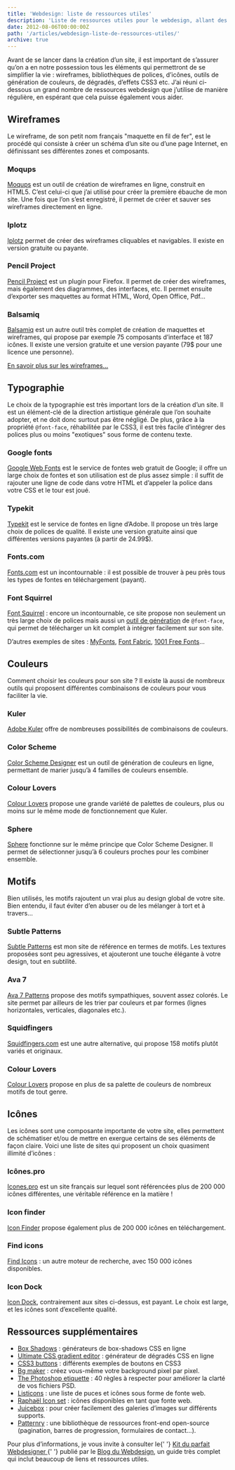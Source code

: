 ```yaml
---
title: 'Webdesign: liste de ressources utiles'
description: 'Liste de ressources utiles pour le webdesign, allant des wireframes aux couleurs, polices etc.'
date: 2012-08-06T00:00:00Z
path: '/articles/webdesign-liste-de-ressources-utiles/'
archive: true
---
```


Avant de se lancer dans la création d’un site, il est important de s’assurer qu’on a en notre possession tous les éléments qui permettront de se simplifier la vie : wireframes, bibliothèques de polices, d’icônes, outils de génération de couleurs, de dégradés, d’effets CSS3 etc. J’ai réuni ci-dessous un grand nombre de ressources webdesign que j’utilise de manière régulière, en espérant que cela puisse également vous aider.

## Wireframes

Le wireframe, de son petit nom français "maquette en fil de fer", est le procédé qui consiste à créer un schéma d’un site ou d’une page Internet, en définissant ses différentes zones et composants.

### Moqups

[Moqups](https://moqups.com/#!/) est un outil de création de wireframes en ligne, construit en HTML5. C’est celui-ci que j’ai utilisé pour créer la première ébauche de mon site. Une fois que l’on s’est enregistré, il permet de créer et sauver ses wireframes directement en ligne.

### Iplotz

[Iplotz](http://iplotz.com/) permet de créer des wireframes cliquables et navigables. Il existe en version gratuite ou payante.

### Pencil Project

[Pencil Project](http://pencil.evolus.vn/en-US/Home.aspx) est un plugin pour Firefox. Il permet de créer des wireframes, mais également des diagrammes, des interfaces, etc. Il permet ensuite d’exporter ses maquettes au format HTML, Word, Open Office, Pdf…

### Balsamiq

[Balsamiq](http://www.balsamiq.com/products/mockups) est un autre outil très complet de création de maquettes et wireframes, qui propose par exemple 75 composants d’interface et 187 icônes. Il existe une version gratuite et une version payante (79\$ pour une licence une personne).

[En savoir plus sur les wireframes…](http://www.smashingmagazine.com/2009/09/01/35-excellent-wireframing-resources/)

## Typographie

Le choix de la typographie est très important lors de la création d’un site. Il est un élément-clé de la direction artistique générale que l’on souhaite adopter, et ne doit donc surtout pas être négligé. De plus, grâce à la propriété `@font-face`, réhabilitée par le CSS3, il est très facile d’intégrer des polices plus ou moins "exotiques" sous forme de contenu texte.

### Google fonts

[Google Web Fonts](http://www.google.com/webfonts/#HomePlace:home) est le service de fontes web gratuit de Google; il offre un large choix de fontes et son utilisation est de plus assez simple : il suffit de rajouter une ligne de code dans votre HTML et d’appeler la police dans votre CSS et le tour est joué.

### Typekit

[Typekit](https://typekit.com/) est le service de fontes en ligne d’Adobe. Il propose un très large choix de polices de qualité. Il existe une version gratuite ainsi que différentes versions payantes (à partir de 24.99\$).

### Fonts.com

[Fonts.com](http://www.fonts.com/) est un incontournable : il est possible de trouver à peu près tous les types de fontes en téléchargement (payant).

### Font Squirrel

[Font Squirrel](http://www.fontsquirrel.com/) : encore un incontournable, ce site propose non seulement un très large choix de polices mais aussi un [outil de génération](http://www.fontsquirrel.com/fontface/generator) de `@font-face`, qui permet de télécharger un kit complet à intégrer facilement sur son site.

D’autres exemples de sites : [MyFonts](http://www.myfonts.com/), [Font Fabric](http://fontfabric.com/), [1001 Free Fonts](http://www.1001freefonts.com/)…

## Couleurs

Comment choisir les couleurs pour son site ? Il existe là aussi de nombreux outils qui proposent différentes combinaisons de couleurs pour vous faciliter la vie.

### Kuler

[Adobe Kuler](http://kuler.adobe.com) offre de nombreuses possibilités de combinaisons de couleurs.

### Color Scheme

[Color Scheme Designer](http://colorschemedesigner.com/) est un outil de génération de couleurs en ligne, permettant de marier jusqu’à 4 familles de couleurs ensemble.

### Colour Lovers

[Colour Lovers](http://www.colourlovers.com/palettes) propose une grande variété de palettes de couleurs, plus ou moins sur le même mode de fonctionnement que Kuler.

### Sphere

[Sphere](http://mudcu.be/sphere/) fonctionne sur le même principe que Color Scheme Designer. Il permet de sélectionner jusqu’à 6 couleurs proches pour les combiner ensemble.

## Motifs

Bien utilisés, les motifs rajoutent un vrai plus au design global de votre site. Bien entendu, il faut éviter d’en abuser ou de les mélanger à tort et à travers…

### Subtle Patterns

[Subtle Patterns](http://subtlepatterns.com/) est mon site de référence en termes de motifs. Les textures proposées sont peu agressives, et ajouteront une touche élégante à votre design, tout en subtilité.

### Ava 7

[Ava 7 Patterns](http://patterns.ava7.com/) propose des motifs sympathiques, souvent assez colorés. Le site permet par ailleurs de les trier par couleurs et par formes (lignes horizontales, verticales, diagonales etc.).

### Squidfingers

[Squidfingers.com](http://www.squidfingers.com/patterns/) est une autre alternative, qui propose 158 motifs plutôt variés et originaux.

### Colour Lovers

[Colour Lovers](http://www.colourlovers.com/patterns/new) propose en plus de sa palette de couleurs de nombreux motifs de tout genre.

## Icônes

Les icônes sont une composante importante de votre site, elles permettent de schématiser et/ou de mettre en exergue certains de ses éléments de façon claire. Voici une liste de sites qui proposent un choix quasiment illimité d’icônes :

### Icônes.pro

[Icones.pro](http://icones.pro/) est un site français sur lequel sont référencées plus de 200 000 icônes différentes, une véritable référence en la matière !

### Icon finder

[Icon Finder](http://www.iconfinder.com/) propose également plus de 200 000 icônes en téléchargement.

### Find icons

[Find Icons](http://findicons.com/) : un autre moteur de recherche, avec 150 000 icônes disponibles.

### Icon Dock

[Icon Dock](http://icondock.com), contrairement aux sites ci-dessus, est payant. Le choix est large, et les icônes sont d’excellente qualité.

## Ressources supplémentaires

- [Box Shadows](http://www.westciv.com/tools/boxshadows/index.html) : générateurs de box-shadows CSS en ligne
- [Ultimate CSS gradient editor](http://www.colorzilla.com/gradient-editor/) : générateur de dégradés CSS en ligne
- [CSS3 buttons](http://hellohappy.org/css3-buttons/) : différents exemples de boutons en CSS3
- [Bg maker](http://bgmaker.ventdaval.com/) : créez vous-même votre background pixel par pixel.
- [The Photoshop etiquette](http://photoshopetiquette.com/) : 40 règles à respecter pour améliorer la clarté de vos fichiers PSD.
- [Listicons](http://medialoot.com/item/listicons-arrows-bullets-webfont/) : une liste de puces et icônes sous forme de fonte web.
- [Raphaël Icon set](http://icons.marekventur.de/) : icônes disponibles en tant que fonte web.
- [Juicebox](http://www.juicebox.net/) : pour créer facilement des galeries d’images sur différents supports.
- [Patternry](http://patternry.com/patterns/) : une bibliothèque de ressources front-end open-source (pagination, barres de progression, formulaires de contact…).

<p class="info">
  Pour plus d’informations, je vous invite à consulter le{' '}
  <a href="http://www.blogduwebdesign.com/webdesign/le-kit-du-webdesigner-1/69">
    Kit du parfait Webdesigner
  </a>{' '}
  publié par le <a href="http://www.blogduwebdesign.com">Blog du Webdesign</a>,
  un guide très complet qui inclut beaucoup de liens et ressources utiles.
</p>
